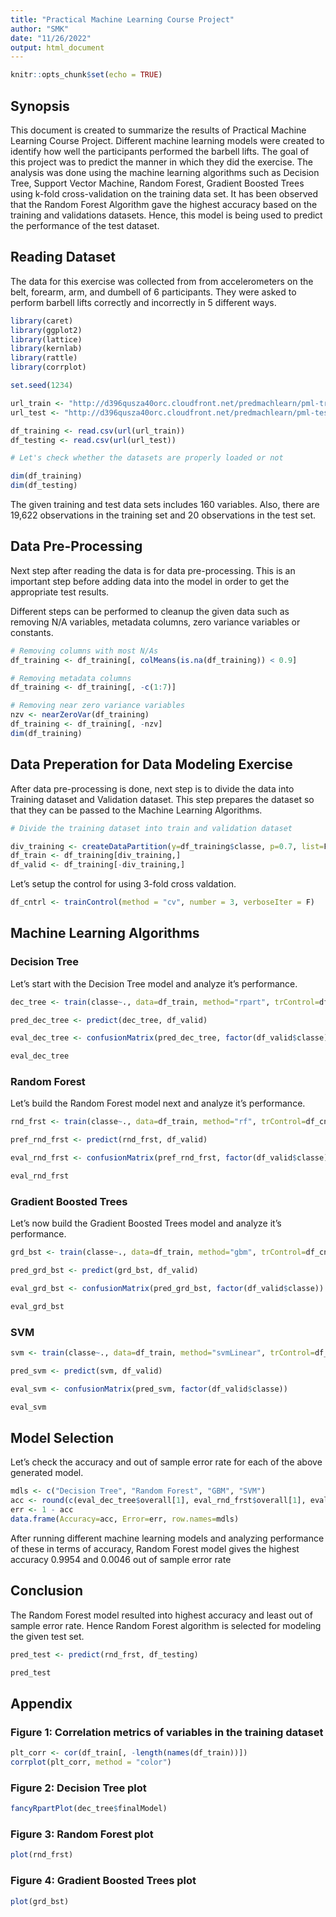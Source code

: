 ```yaml
---
title: "Practical Machine Learning Course Project"
author: "SMK"
date: "11/26/2022"
output: html_document
---
```


```r
knitr::opts_chunk$set(echo = TRUE)
```

## Synopsis

This document is created to summarize the results of Practical Machine Learning Course Project. Different machine learning models were created to identify how well the participants performed the barbell lifts. The goal of this project was to predict the manner in which they did the exercise. The analysis was done using the machine learning algorithms such as Decision Tree, Support Vector Machine, Random Forest, Gradient Boosted Trees using k-fold cross-validation on the training data set. It has been observed that the Random Forest Algorithm gave the highest accuracy based on the training and validations datasets. Hence, this model is being used to predict the performance of the test dataset.  


## Reading Dataset

The data for this exercise was collected from from accelerometers on the belt, forearm, arm, and dumbell of 6 participants. They were asked to perform barbell lifts correctly and incorrectly in 5 different ways.

```r
library(caret)
library(ggplot2)
library(lattice)
library(kernlab)
library(rattle)
library(corrplot)

set.seed(1234)

url_train <- "http://d396qusza40orc.cloudfront.net/predmachlearn/pml-training.csv"
url_test <- "http://d396qusza40orc.cloudfront.net/predmachlearn/pml-testing.csv"

df_training <- read.csv(url(url_train))
df_testing <- read.csv(url(url_test))

# Let's check whether the datasets are properly loaded or not

dim(df_training)
dim(df_testing)
```

The given training and test data sets includes 160 variables. Also, there are 19,622 observations in the training set and 20 observations in the test set. 


## Data Pre-Processing

Next step after reading the data is for data pre-processing. This is an important step before adding data into the model in order to get the appropriate test results. 

Different steps can be performed to cleanup the given data such as removing N/A variables, metadata columns, zero variance variables or constants.

```r
# Removing columns with most N/As
df_training <- df_training[, colMeans(is.na(df_training)) < 0.9]

# Removing metadata columns
df_training <- df_training[, -c(1:7)]

# Removing near zero variance variables 
nzv <- nearZeroVar(df_training)
df_training <- df_training[, -nzv]
dim(df_training)
```


## Data Preperation for Data Modeling Exercise

After data pre-processing is done, next step is to divide the data into Training dataset and Validation dataset. This step prepares the dataset so that they can be passed to the Machine Learning Algorithms. 

```r
# Divide the training dataset into train and validation dataset 

div_training <- createDataPartition(y=df_training$classe, p=0.7, list=F)
df_train <- df_training[div_training,]
df_valid <- df_training[-div_training,]
```

Let's setup the control for using 3-fold cross valdation. 

```r
df_cntrl <- trainControl(method = "cv", number = 3, verboseIter = F)
```


## Machine Learning Algorithms

### Decision Tree

Let's start with the Decision Tree model and analyze it's performance. 

```r
dec_tree <- train(classe~., data=df_train, method="rpart", trControl=df_cntrl, tuneLength=5)

pred_dec_tree <- predict(dec_tree, df_valid)

eval_dec_tree <- confusionMatrix(pred_dec_tree, factor(df_valid$classe))

eval_dec_tree
```

### Random Forest

Let's build the Random Forest model next and analyze it's performance.

```r
rnd_frst <- train(classe~., data=df_train, method="rf", trControl=df_cntrl, tuneLength=5)

pref_rnd_frst <- predict(rnd_frst, df_valid)

eval_rnd_frst <- confusionMatrix(pref_rnd_frst, factor(df_valid$classe))

eval_rnd_frst
```

### Gradient Boosted Trees

Let's now build the Gradient Boosted Trees model and analyze it's performance. 

```r
grd_bst <- train(classe~., data=df_train, method="gbm", trControl=df_cntrl, tuneLength=5, verbose=F)

pred_grd_bst <- predict(grd_bst, df_valid)

eval_grd_bst <- confusionMatrix(pred_grd_bst, factor(df_valid$classe))

eval_grd_bst
```

### SVM

```r
svm <- train(classe~., data=df_train, method="svmLinear", trControl=df_cntrl, tuneLength=5, verbose=F)

pred_svm <- predict(svm, df_valid)

eval_svm <- confusionMatrix(pred_svm, factor(df_valid$classe))

eval_svm
```


## Model Selection 

Let's check the accuracy and out of sample error rate for each of the above generated model. 

```r
mdls <- c("Decision Tree", "Random Forest", "GBM", "SVM")
acc <- round(c(eval_dec_tree$overall[1], eval_rnd_frst$overall[1], eval_grd_bst$overall[1], eval_svm$overall[1]), 3)
err <- 1 - acc
data.frame(Accuracy=acc, Error=err, row.names=mdls)
```

After running different machine learning models and analyzing performance of these in terms of accuracy, Random Forest model gives the highest accuracy 0.9954 and 0.0046 out of sample error rate


## Conclusion

The Random Forest model resulted into highest accuracy and least out of sample error rate. Hence Random Forest algorithm is selected for modeling the given test set. 

```r
pred_test <- predict(rnd_frst, df_testing) 

pred_test
```


## Appendix

### Figure 1: Correlation metrics of variables in the training dataset

```r
plt_corr <- cor(df_train[, -length(names(df_train))])
corrplot(plt_corr, method = "color")
```

### Figure 2: Decision Tree plot

```r
fancyRpartPlot(dec_tree$finalModel)
```

### Figure 3: Random Forest plot

```r
plot(rnd_frst)
```

### Figure 4: Gradient Boosted Trees plot

```r
plot(grd_bst)
```

